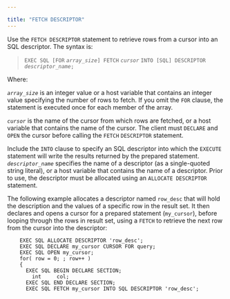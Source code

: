 ---

title: "FETCH DESCRIPTOR"
---

<div id="fetch_descriptor" class="registered_link"></div>

Use the `FETCH DESCRIPTOR` statement to retrieve rows from a cursor into an SQL descriptor. The syntax is:

> `EXEC SQL [FOR` *`array_size`*`] FETCH` *`cursor`*
>   `INTO [SQL] DESCRIPTOR` *`descriptor_name`*`;`

Where:

*`array_size`* is an integer value or a host variable that contains an integer value specifying the number of rows to fetch. If you omit the `FOR` clause, the statement is executed once for each member of the array.

*`cursor`* is the name of the cursor from which rows are fetched, or a host variable that contains the name of the cursor. The client must `DECLARE` and `OPEN` the cursor before calling the `FETCH` `DESCRIPTOR` statement.

Include the `INTO` clause to specify an SQL descriptor into which the `EXECUTE` statement will write the results returned by the prepared statement. *`descriptor_name`* specifies the name of a descriptor (as a single-quoted string literal), or a host variable that contains the name of a descriptor. Prior to use, the descriptor must be allocated using an `ALLOCATE DESCRIPTOR` statement.

The following example allocates a descriptor named `row_desc` that will hold the description and the values of a specific row in the result set. It then declares and opens a cursor for a prepared statement (`my_cursor`), before looping through the rows in result set, using a `FETCH` to retrieve the next row from the cursor into the descriptor:

```
	EXEC SQL ALLOCATE DESCRIPTOR 'row_desc';
	EXEC SQL DECLARE my_cursor CURSOR FOR query;
	EXEC SQL OPEN my_cursor;
	for( row = 0; ; row++ )
	{
	  EXEC SQL BEGIN DECLARE SECTION;
	    int     col;
	  EXEC SQL END DECLARE SECTION;
	  EXEC SQL FETCH my_cursor INTO SQL DESCRIPTOR 'row_desc';
```

